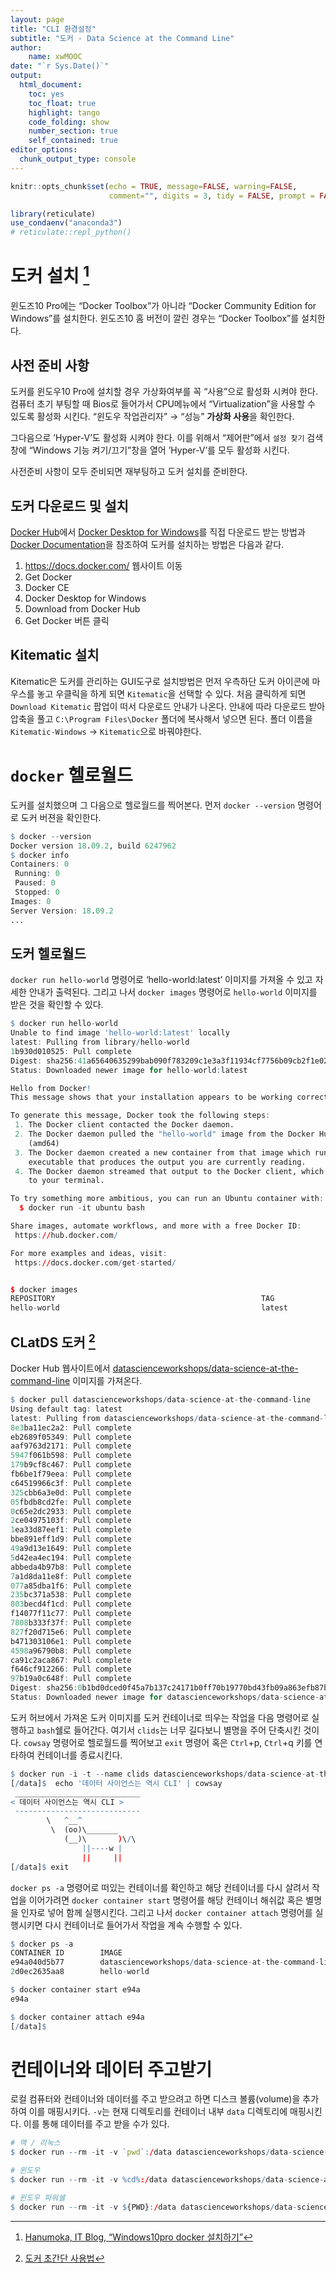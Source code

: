 ```yaml
---
layout: page
title: "CLI 환경설정"
subtitle: "도커 - Data Science at the Command Line"
author:
    name: xwMOOC
date: "`r Sys.Date()`"
output:
  html_document: 
    toc: yes
    toc_float: true
    highlight: tango
    code_folding: show
    number_section: true
    self_contained: true
editor_options: 
  chunk_output_type: console
---
```


```r
knitr::opts_chunk$set(echo = TRUE, message=FALSE, warning=FALSE,
                      comment="", digits = 3, tidy = FALSE, prompt = FALSE, fig.align = 'center')

library(reticulate)
use_condaenv("anaconda3")
# reticulate::repl_python()
```

# 도커 설치 [^windows-docker] {#docker-install}

[^windows-docker]: [Hanumoka, IT Blog, "Windows10pro docker 설치하기"](https://blog.hanumoka.net/2018/04/28/docker-20180428-windows10pro-install-docker/)

윈도즈10 Pro에는 "Docker Toolbox"가 아니라 "Docker Community Edition for Windows"를 설치한다. 윈도즈10 홈 버전이 깔린 경우는 "Docker Toolbox"를 설치한다.

## 사전 준비 사항 {#docker-install-pre}

도커를 윈도우10 Pro에 설치할 경우 가상화여부를 꼭 "사용"으로 활성화 시켜야 한다. 컴퓨터 초기 부팅할 때 Bios로 들어가서 CPU메뉴에서 "Virtualization"을 사용할 수 있도록 활성화 시킨다. "윈도우 작업관리자" &rarr; "성능" **가상화 사용**을 확인한다.

그다음으로 'Hyper-V'도 활성화 시켜야 한다. 이를 위해서 "제어판"에서 `설정 찾기` 검색창에 "Windows 기능 켜기/끄기"창을 열어 'Hyper-V'를 모두 활성화 시킨다.

사전준비 사항이 모두 준비되면 재부팅하고 도커 설치를 준비한다.

## 도커 다운로드 및 설치 {#docker-install-download}

[Docker Hub](https://hub.docker.com/)에서 [Docker Desktop for Windows](https://hub.docker.com/editions/community/docker-ce-desktop-windows)를 직접 다운로드 받는 방법과 [Docker Documentation](https://docs.docker.com/)을 참조하여 도커를 설치하는 방법은 다음과 같다.

1. <https://docs.docker.com/> 웹사이트 이동 
1. Get Docker 
1. Docker CE 
1. Docker Desktop for Windows
1. Download from Docker Hub
1. Get Docker 버튼 클릭

## Kitematic 설치 {#docker-kitematic}

Kitematic은 도커를 관리하는 GUI도구로 설치방법은 먼저 우측하단 도커 아이콘에 마우스를 놓고 우클릭을 하게 되면 `Kitematic`을 선택할 수 있다. 처음 클릭하게 되면 `Download Kitematic` 팝업이 떠서 다운로드 안내가 나온다. 안내에 따라 다운로드 받아 압축을 풀고 `C:\Program Files\Docker` 폴더에 복사해서 넣으면 된다. 폴더 이름을 `Kitematic-Windows` &rarr; `Kitematic`으로 바꿔야한다.

# `docker` 헬로월드 {#docker-helloworld}

도커를 설치했으며 그 다음으로 헬로월드를 찍어본다. 먼저 `docker --version` 명령어로 도커 버젼을 확인한다. 

```r
$ docker --version
Docker version 18.09.2, build 6247962
$ docker info
Containers: 0
 Running: 0
 Paused: 0
 Stopped: 0
Images: 0
Server Version: 18.09.2
...
```

## 도커 헬로월드 {#docker-real-helloworld}

`docker run hello-world` 명령어로 'hello-world:latest' 이미지를 가져올 수 있고 자세한 안내가 출력된다. 그리고 나서 `docker images` 명령어로 `hello-world` 이미지를 받은 것을 확인할 수 있다.

```r
$ docker run hello-world
Unable to find image 'hello-world:latest' locally
latest: Pulling from library/hello-world
1b930d010525: Pull complete
Digest: sha256:41a65640635299bab090f783209c1e3a3f11934cf7756b09cb2f1e02147c6ed8
Status: Downloaded newer image for hello-world:latest

Hello from Docker!
This message shows that your installation appears to be working correctly.

To generate this message, Docker took the following steps:
 1. The Docker client contacted the Docker daemon.
 2. The Docker daemon pulled the "hello-world" image from the Docker Hub.
    (amd64)
 3. The Docker daemon created a new container from that image which runs the
    executable that produces the output you are currently reading.
 4. The Docker daemon streamed that output to the Docker client, which sent it
    to your terminal.

To try something more ambitious, you can run an Ubuntu container with:
  $ docker run -it ubuntu bash

Share images, automate workflows, and more with a free Docker ID:
 https://hub.docker.com/

For more examples and ideas, visit:
 https://docs.docker.com/get-started/


$ docker images
REPOSITORY                                              TAG                 IMAGE ID            CREATED             SIZE
hello-world                                             latest              fce289e99eb9        6 months ago        1.84kB
```

## CLatDS 도커 [^docker-overview] {#docker-real-cli}

[^docker-overview]: [도커 초간단 사용법](https://datascienceschool.net/view-notebook/708e711429a646818b9dcbb581e0c10a/)

Docker Hub 웹사이트에서 [datascienceworkshops/data-science-at-the-command-line](https://hub.docker.com/r/datascienceworkshops/data-science-at-the-command-line) 이미지를 가져온다.

```r
$ docker pull datascienceworkshops/data-science-at-the-command-line
Using default tag: latest                                                                      
latest: Pulling from datascienceworkshops/data-science-at-the-command-line                     
8e3ba11ec2a2: Pull complete 
eb2689f05349: Pull complete 
aaf9763d2171: Pull complete 
5947f061b598: Pull complete 
179b9cf8c467: Pull complete 
fb6be1f79eea: Pull complete 
c64519966c3f: Pull complete 
325cbb6a3e0d: Pull complete 
05fbdb8cd2fe: Pull complete 
0c65e2dc2933: Pull complete 
2ce04975103f: Pull complete 
1ea33d87eef1: Pull complete 
bbe891eff1d9: Pull complete 
49a9d13e1649: Pull complete 
5d42ea4ec194: Pull complete 
abbeda4b97b8: Pull complete 
7a1d8da11e8f: Pull complete 
077a85dba1f6: Pull complete 
235bc371a538: Pull complete 
803becd4f1cd: Pull complete 
f14077f11c77: Pull complete 
7808b333f37f: Pull complete 
827f20d715e6: Pull complete 
b471303106e1: Pull complete 
4598a96790b8: Pull complete 
ca91c2aca867: Pull complete 
f646cf912266: Pull complete 
97b19a0c648f: Pull complete 
Digest: sha256:0b1bd0dced0f45a7b137c24171b0ff70b19770bd43fb09a863efb87b17d94338                
Status: Downloaded newer image for datascienceworkshops/data-science-at-the-command-line:latest
```

도커 허브에서 가져온 도커 이미지를 도커 컨테이너로 띄우는 작업을 다음 명령어로 실행하고 `bash`쉘로 들어간다. 여기서 `clids`는 너무 길다보니 별명을 주어 단축시킨 것이다. `cowsay` 명령어로 헬로월드를 찍어보고 `exit` 명령어 혹은 `Ctrl`+p, `Ctrl`+q 키를 연타하여  컨테이너를 종료시킨다.

```r
$ docker run -i -t --name clids datascienceworkshops/data-science-at-the-command-line /bin/bash
[/data]$  echo '데이터 사이언스는 역시 CLI' | cowsay
 ____________________________
< 데이터 사이언스는 역시 CLI >
 ----------------------------
        \   ^__^
         \  (oo)\_______
            (__)\       )\/\
                ||----w |
                ||     ||
[/data]$ exit
```

`docker ps -a` 명령어로 떠있는 컨테이너를 확인하고 해당 컨테이너를 다시 살려서 작업을 이어가려면 `docker container start` 명령어를 해당 컨테이너 해쉬값 혹은 별명을 인자로 넣어 함께 실행시킨다. 그리고 나서 `docker container attach` 명령어를 실행시키면 다시 컨테이너로 들어가서 작업을 계속 수행할 수 있다.

```r
$ docker ps -a
CONTAINER ID        IMAGE                                                   COMMAND             CREATED             STATUS                      PORTS               NAMES
e94a040d5b77        datascienceworkshops/data-science-at-the-command-line   "/bin/bash"         10 minutes ago      Exited (0) 5 seconds ago                        cli_ds
2d0ec2635aa8        hello-world                                             "/hello"            19 minutes ago      Exited (0) 18 minutes ago                       nostalgic_williams

$ docker container start e94a
e94a

$ docker container attach e94a
[/data]$
```


# 컨테이너와 데이터 주고받기 {#docker-real-cli-volume}

로컬 컴퓨터와 컨테이너와 데이터를 주고 받으려고 하면 디스크 볼륨(volume)을 추가하여 이를 매핑시키다.
`-v`는 현재 디렉토리를 컨테이너 내부 `data` 디렉토리에 매핑시킨다. 이를 통해 데이터를 주고 받을 수가 있다. 

```r
# 맥 / 리눅스
$ docker run --rm -it -v `pwd`:/data datascienceworkshops/data-science-at-the-command-line

# 윈도우
$ docker run --rm -it -v %cd%:/data datascienceworkshops/data-science-at-the-command-line

# 윈도우 파워쉘
$ docker run --rm -it -v ${PWD}:/data datascienceworkshops/data-science-at-the-command-line
```


